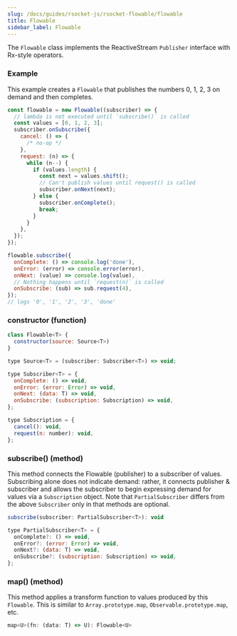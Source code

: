 ```yaml
---
slug: /docs/guides/rsocket-js/rsocket-flowable/flowable
title: Flowable
sidebar_label: Flowable
---
```


The `Flowable` class implements the ReactiveStream `Publisher` interface with Rx-style operators.

### Example

This example creates a `Flowable` that publishes the numbers 0, 1, 2, 3 on demand and then
completes.

```javascript
const flowable = new Flowable((subscriber) => {
  // lambda is not executed until `subscribe()` is called
  const values = [0, 1, 2, 3];
  subscriber.onSubscribe({
    cancel: () => {
      /* no-op */
    },
    request: (n) => {
      while (n--) {
        if (values.length) {
          const next = values.shift();
          // Can't publish values until request() is called
          subscriber.onNext(next);
        } else {
          subscriber.onComplete();
          break;
        }
      }
    },
  });
});

flowable.subscribe({
  onComplete: () => console.log('done'),
  onError: (error) => console.error(error),
  onNext: (value) => console.log(value),
  // Nothing happens until `request(n)` is called
  onSubscribe: (sub) => sub.request(4),
});
// logs '0', '1', '2', '3', 'done'
```

### constructor (function)

```javascript
class Flowable<T> {
  constructor(source: Source<T>)
}

type Source<T> = (subscriber: Subscriber<T>) => void;

type Subscriber<T> = {
  onComplete: () => void,
  onError: (error: Error) => void,
  onNext: (data: T) => void,
  onSubscribe: (subscription: Subscription) => void,
};

type Subscription = {
  cancel(): void,
  request(n: number): void,
};
```

### subscribe() (method)

This method connects the Flowable (publisher) to a subscriber of values. Subscribing alone
does not indicate demand: rather, it connects publisher & subscriber and allows
the subscriber to begin expressing demand for values via a `Subscription`
object. Note that `PartialSubscriber` differs from the above `Subscriber` only
in that methods are optional.

```javascript
subscribe(subscriber: PartialSubscriber<T>): void

type PartialSubscriber<T> = {
  onComplete?: () => void,
  onError?: (error: Error) => void,
  onNext?: (data: T) => void,
  onSubscribe?: (subscription: Subscription) => void,
};
```

### map() (method)

This method applies a transform function to values produced by this `Flowable`. This is similar to
`Array.prototype.map`, `Observable.prototype.map`, etc.

```javascript
map<U>(fn: (data: T) => U): Flowable<U>
```
